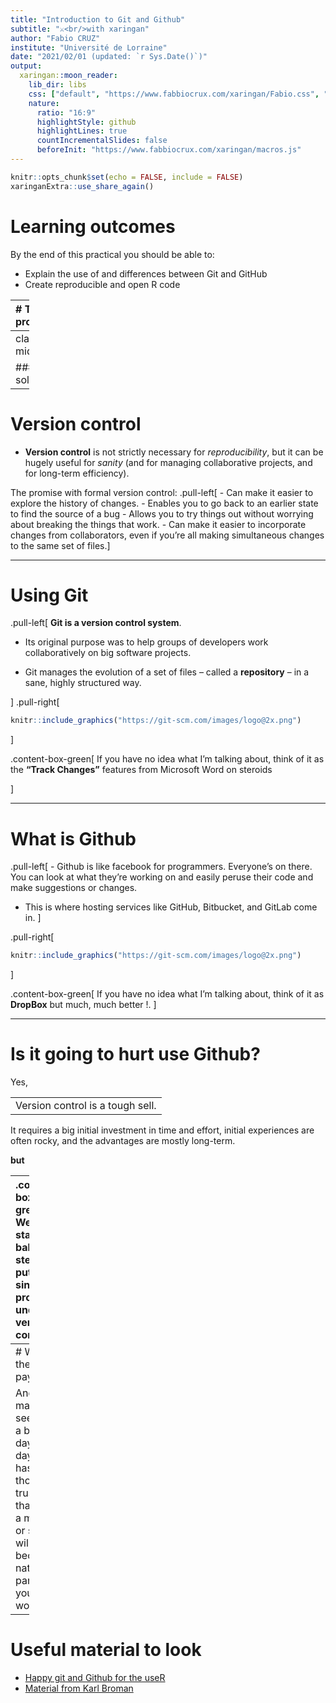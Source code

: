 ```yaml
---
title: "Introduction to Git and Github"
subtitle: "⚔<br/>with xaringan"
author: "Fabio CRUZ"
institute: "Université de Lorraine"
date: "2021/02/01 (updated: `r Sys.Date()`)"
output:
  xaringan::moon_reader:
    lib_dir: libs
    css: ["default", "https://www.fabbiocrux.com/xaringan/Fabio.css", "https://www.fabbiocrux.com/xaringan/Fabio-fonts.css"]
    nature:
      ratio: "16:9"
      highlightStyle: github
      highlightLines: true
      countIncrementalSlides: false
      beforeInit: "https://www.fabbiocrux.com/xaringan/macros.js"
---
```




```r
knitr::opts_chunk$set(echo = FALSE, include = FALSE)
xaringanExtra::use_share_again()
```

# Learning outcomes

By the end of this practical you should be able to:

- Explain the use of and differences between Git and GitHub
- Create reproducible and open R code


---
# The problem

.pull-left[
- I hope we all know this issue when the deadline is comming...
]
.pull-right[
```r
knitr::include_graphics("http://phdcomics.com/comics/archive/phd052810s.gif")
```
source: Jorge Cham -Phdcomics.com
]

---
class: middle

### The solution... 


---

# Version control

- **Version control** is not strictly necessary for *reproducibility*, but it can be hugely useful for *sanity* (and for managing collaborative projects, and for long-term efficiency).

The promise with formal version control:
.pull-left[
- Can make it easier to explore the history of changes.
- Enables you to go back to an earlier state to find the source of a bug
- Allows you to try things out without worrying about breaking the things that work.
- Can make it easier to incorporate changes from collaborators, even if you’re all making simultaneous changes to the same set of files.
]



---

# Using Git

.pull-left[
**Git is a version control system**. 

- Its original purpose was to help groups of developers work collaboratively on big software projects. 

- Git manages the evolution of a set of files – called a **repository** – in a sane, highly structured way. 

]
.pull-right[
```r
knitr::include_graphics("https://git-scm.com/images/logo@2x.png")
```
]

.content-box-green[
If you have no idea what I’m talking about, think of it as the **“Track Changes”** features from Microsoft Word on steroids

]


---

# What is Github

.pull-left[
- Github is like facebook for programmers. Everyone’s on there. You can look at what they’re working on and easily peruse their code and make suggestions or changes.

- This is where hosting services like GitHub, Bitbucket, and GitLab come in. 
]

.pull-right[
```r
knitr::include_graphics("https://git-scm.com/images/logo@2x.png")
```
]

.content-box-green[
If you have no idea what I’m talking about, think of it as **DropBox** but much, much better !. 
]

---

# Is it going to hurt use Github?

Yes, 

--
Version control is a tough sell.
--

It requires a big initial investment in time and effort, initial experiences are often rocky, and the advantages are mostly long-term.

**but**

--
.content-box-green[
We'll start baby steps by putting a single project under version control. 

] 
---
# What is the payoff?

 And it may seem like a big day-to-day hassle, though trust me that, after a month or so, it will become a natural part of your daily workflow.





---

# Useful material to look

- [Happy git and Github for the useR](https://happygitwithr.com/big-picture.html)
- [Material from Karl Broman](https://kbroman.org/github_tutorial/pages/why.html)




